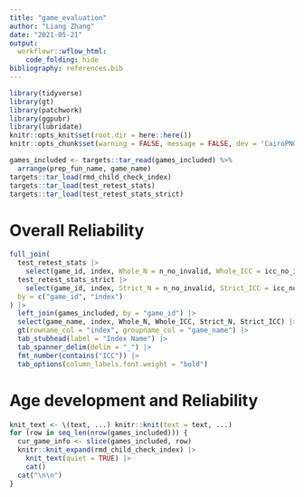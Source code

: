 ```yaml
---
title: "game_evaluation"
author: "Liang Zhang"
date: "2021-05-21"
output:
  workflowr::wflow_html:
    code_folding: hide
bibliography: references.bib
---
```


```r
library(tidyverse)
library(gt)
library(patchwork)
library(ggpubr)
library(lubridate)
knitr::opts_knit$set(root.dir = here::here())
knitr::opts_chunk$set(warning = FALSE, message = FALSE, dev = 'CairoPNG')
```

```r
games_included <- targets::tar_read(games_included) %>%
  arrange(prep_fun_name, game_name)
targets::tar_load(rmd_child_check_index)
targets::tar_load(test_retest_stats)
targets::tar_load(test_retest_stats_strict)
```

# Overall Reliability

```r
full_join(
  test_retest_stats |> 
    select(game_id, index, Whole_N = n_no_invalid, Whole_ICC = icc_no_invalid),
  test_retest_stats_strict |> 
    select(game_id, index, Strict_N = n_no_invalid, Strict_ICC = icc_no_invalid),
  by = c("game_id", "index")
) |> 
  left_join(games_included, by = "game_id") |> 
  select(game_name, index, Whole_N, Whole_ICC, Strict_N, Strict_ICC) |> 
  gt(rowname_col = "index", groupname_col = "game_name") |> 
  tab_stubhead(label = "Index Name") |> 
  tab_spanner_delim(delim = "_") |> 
  fmt_number(contains("ICC")) |> 
  tab_options(column_labels.font.weight = "bold")
```

# Age development and Reliability

```r
knit_text <- \(text, ...) knitr::knit(text = text, ...)
for (row in seq_len(nrow(games_included))) {
  cur_game_info <- slice(games_included, row)
  knitr::knit_expand(rmd_child_check_index) |>
    knit_text(quiet = TRUE) |>
    cat()
  cat("\n\n")
}
```
